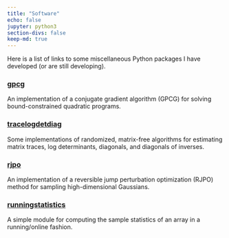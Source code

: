 ```yaml
---
title: "Software"
echo: false
jupyter: python3
section-divs: false
keep-md: true
---
```



Here is a list of links to some miscellaneous Python packages I have developed (or are still developing).


### [gpcg](https://pypi.org/project/gpcg/)
An implementation of a conjugate gradient algorithm (GPCG) for solving bound-constrained quadratic programs.


### [tracelogdetdiag](https://pypi.org/project/tracelogdetdiag/)
Some implementations of randomized, matrix-free algorithms for estimating matrix traces, log determinants, diagonals, and diagonals of inverses.


### [rjpo](https://pypi.org/project/rjpo/)
An implementation of a reversible jump perturbation optimization (RJPO) method for sampling high-dimensional Gaussians.

### [runningstatistics](https://pypi.org/project/runningstatistics/0.0.1/)
A simple module for computing the sample statistics of an array in a running/online fashion.



